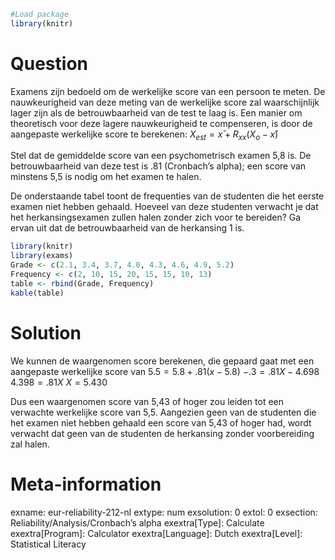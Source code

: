 ```r
#Load package
library(knitr)
```

Question
========
Examens zijn bedoeld om de werkelijke score van een persoon te meten. De nauwkeurigheid van deze meting van de werkelijke score zal waarschijnlijk lager zijn als de betrouwbaarheid van de test te laag is. Een manier om theoretisch voor deze lagere nauwkeurigheid te compenseren, is door de aangepaste werkelijke score te berekenen: $X_{est} = x̄ + R_{xx}(X_o-x̄)$

Stel dat de gemiddelde score van een psychometrisch examen 5,8 is. De betrouwbaarheid van deze test is .81 (Cronbach's alpha); een score van minstens 5,5 is nodig om het examen te halen.

De onderstaande tabel toont de frequenties van de studenten die het eerste examen niet hebben gehaald. Hoeveel van deze studenten verwacht je dat het herkansingsexamen zullen halen zonder zich voor te bereiden? Ga ervan uit dat de betrouwbaarheid van de herkansing 1 is.


```r
library(knitr)
library(exams)
Grade <- c(2.1, 3.4, 3.7, 4.0, 4.3, 4.6, 4.9, 5.2)
Frequency <- c(2, 10, 15, 20, 15, 15, 10, 13)
table <- rbind(Grade, Frequency)
kable(table)
```


Solution
========
We kunnen de waargenomen score berekenen, die gepaard gaat met een aangepaste werkelijke score van
$5.5 = 5.8 + .81(x - 5.8)$
$-.3 = .81X - 4.698$
$4.398 = .81X$
$X = 5.430$

Dus een waargenomen score van 5,43 of hoger zou leiden tot een verwachte werkelijke score van 5,5. Aangezien geen van de studenten die het examen niet hebben gehaald een score van 5,43 of hoger had, wordt verwacht dat geen van de studenten de herkansing zonder voorbereiding zal halen.

Meta-information
================
exname: eur-reliability-212-nl
extype: num
exsolution: 0
extol: 0
exsection: Reliability/Analysis/Cronbach's alpha
exextra[Type]: Calculate
exextra[Program]: Calculator
exextra[Language]: Dutch
exextra[Level]: Statistical Literacy
